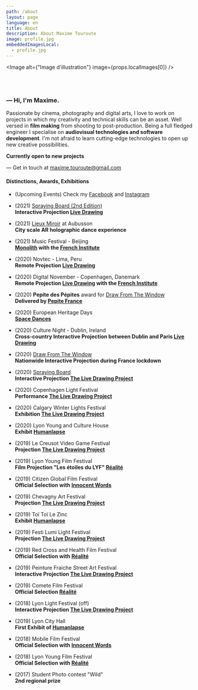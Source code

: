 ```yaml
---
path: /about
layout: page
language: en
title: About
description: About Maxime Touroute
image: profile.jpg
embeddedImagesLocal:
  - profile.jpg
---
```


<Image alt={"Image d'illustration"} image={props.localImages[0]} />

<br />
<br />

### — Hi, I'm Maxime.

Passionate by cinema, photography and digital arts, I love to work on projects in which my creativity and technical skills can be an asset. Well versed in **film making** from shooting to post-production. Being a full fledged engineer I specialise on **audiovisual technologies and software development**. I'm not afraid to learn cutting-edge technologies to open up new creative possibilities.

**Currently open to new projects**

— Get in touch at [maxime.touroute@gmail.com](mailto:maxime.touroute@gmail.com)

#### Distinctions, Awards, Exhibitions

- (Upcoming Events) Check my [Facebook](http://facebook.com/maxime.touroute) and [Instagram](http://instagram.com/maximetouroute)

- (2021) [Spraying Board (2nd Edition)](https://sprayingboard.thedailyboard.co/)  
  **Interactive Projection [Live Drawing](/livedrawing#content)**

- (2021) [Lieux Miroir](/spacedances#content) at Aubusson  
  **City scale AR holographic dance experience**

- (2021) Music Festival - Beijing  
  **[Monolith](/monolith#content) with the [French Institute](https://www.institutfrancais.com)**

- (2020) Novtec - Lima, Peru  
  **Remote Projection [Live Drawing](/livedrawing#content)**

- (2020) Digital November - Copenhagen, Danemark  
  **Remote Projection [Live Drawing](/livedrawing#content) with the [French Institute](https://www.institutfrancais.com)**

- (2020) **Pepite des Pépites** award for [Draw From The Window](/drawfromthewindow#content)  
  **Delivered by [Pepite France](https://www.pepite-france.fr/)**

- (2020) European Heritage Days  
  **[Space Dances](/spacedances#content)**

- (2020) Culture Night - Dublin, Ireland  
  **Cross-country Interactive Projection between Dublin and Paris [Live Drawing](/livedrawing#content)**

- (2020) [Draw From The Window](/drawfromthewindow#content)  
  **Nationwide Interactive Projection during France lockdown**

- (2020) [Spraying Board](https://sprayingboard.thedailyboard.co/)  
  **Interactive Projection [The Live Drawing Project](/livedrawing#content)**

- (2020) Copenhagen Light Festival  
  **Performance [The Live Drawing Project](/livedrawing#content)**

- (2020) Calgary Winter Lights Festival  
  **Exhibition [The Live Drawing Project](/livedrawing#content)**

- (2020) Lyon Young and Culture House  
  **Exhibit [Humanlapse](/humanlapseProject#content)**

- (2019) Le Creusot Video Game Festival  
  **Projection [The Live Drawing Project](/livedrawing#content)**

- (2019) Lyon Young Film Festival  
  **Film Projection "Les étoiles du LYF" [Réalité](/realite#content)**

- (2019) Citizen Global Film Festival  
  **Official Selection with [Innocent Words](/innocentWords#content)**

- (2019) Chevagny Art Festival  
  **Projection [The Live Drawing Project](/livedrawing#content)**

- (2019) Toï Toï Le Zinc  
  **Exhibit [Humanlapse](/humanlapseProject#content)**

- (2019) Festi Lumi Light Festival  
  **Projection [The Live Drawing Project](/livedrawing#content)**

- (2019) Red Cross and Health Film Festival  
  **Official Selection with [Réalité](/realite#content)**

- (2019) Peinture Fraiche Street Art Festival  
  **Interactive Projection [The Live Drawing Project](/livedrawing#content)**

- (2019) Comete Film Festival  
  **Official Selection [Réalité](/realite#content)**

- (2018) Lyon Light Festival (off)  
  **Interactive Projection [The Live Drawing Project](/livedrawing#content)**

- (2019) Lyon City Hall  
  **First Exhibit of [Humanlapse](/humanlapseProject#content)**

- (2018) Mobile Film Festival  
  **Official Selection with [Innocent Words](/innocentWords#content)**

- (2018) Lyon Young Film Festival  
  **Official Selection with [Réalité](/realite#content)**

- (2017) Student Photo contest "Wild"  
  **2nd regional prize**
